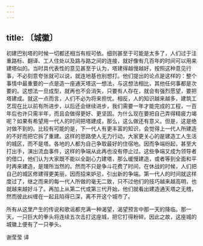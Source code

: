```yaml
---
---
---
```

title: 〔城徽〕
---




初建巴别塔的时候一切都还相当有规可依。细则甚至于可能是太多了，人们过于注重路标、翻译、工人住处以及路与路之间的连接，就好像有几百年的时间可以用来建塔似的。当时具代表性的意见甚至于认为，塔建得越慢越好，按照这种意见行事，不必刻意夸张就可以说，就连地基也别想打。他们提出的论点是这样的：整个事情中最重要的一点是造一座通天塔这一想法，与这想法相比，其他任何事都是次要的。这想法一旦成型，就再也不会消失，只要有人存在，就会有强烈愿望，要把塔建成。就这一点而言，人们不必为将来担忧。相反，人的知识越来越多，建筑工艺现在比以前有所进步，以后还会继续进步，我们需要一年才能完成的工程，一百年后也许只需半年，而且会做得更好、更坚固。为什么现在要把自己弄得精疲力竭呢？如果有希望用一代人的时间把塔建成，那么，这么做还有意义。但是，这是绝对做不到的。比较有可能的是，下一代人有更丰富的知识，会觉得上一代人所建造的不好而把它拆了重建。这样的思路使人无力行动，大家更关心的是建造工人生活的城区，而不是塔。各地的人都为自己争取最好的住宿地。因而争端纷起，甚至大打出手，演出流血事件，这样的争端从此再也没有停止过。这些争端又成为领导者的借口，他们认为大家既不能以全副心力建塔，那么缓慢建造，或者等到全面和平时再来建造，是理所当然的。然而不只是争斗花费了时间，在休战的时候，人们把自己的城区修建得更美丽，因而招来妒忌，引出新的争端。第一代人的时间就这样度过了，继之而来的每一代人所做的毫无二致，只不过他们的技巧越来越高明，也就越来越好斗了。再加上从第二代或第三代开始，他们就看出建造通天塔之无稽，然而彼此纠缠在一起且陷得已深，离不开这个城市了。

所有从这里产生的传说和歌谣都充满一种渴望，渴望预言中那一天的降临。那一天，一只巨大的拳头将连续五次击打这座城，把它打得粉碎。因此之故，这座城的城徽上便有了一只拳头。

谢莹莹 译